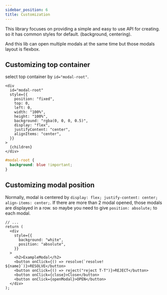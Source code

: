 ```yaml
---
sidebar_position: 6
title: Customization
---
```


This library focuses on providing a simple and easy to use API for creating.
so it has common styles for default. (background, centering).

And this lib can open multiple modals at the same time but those modals layout is flexbox.

## Customizing top container

select top container by `id="modal-root"`.

```tsx title='default'
<div
  id="modal-root"
  style={{
    position: "fixed",
    top: 0,
    left: 0,
    width: "100%",
    height: "100%",
    background: "rgba(0, 0, 0, 0.5)",
    display: "flex",
    justifyContent: "center",
    alignItems: "center",
  }}
>
  {children}
</div>
```

```css title='global.css'
#modal-root {
  background: blue !important;
}
```

## Customizing modal position

Normally, modal is centered by `display: flex; justify-content: center; align-items: center;`.
If there are more than 2 modal opened, those modals are displayed in a row.
so maybe you need to give `position: absolute;` to each modal.

```tsx title='example-modal'
// ...
return (
  <div
    style={{
      background: "white",
      position: "absolute",
    }}
  >
    <h2>ExampleModal</h2>
    <button onClick={() => resolve(`resolve! ${name}`)}>RESOLVE</button>
    <button onClick={() => reject("reject T-T")}>REJECT</button>
    <button onClick={close}>Close</button>
    <button onClick={openModal}>OPEN</button>
  </div>
);
```
